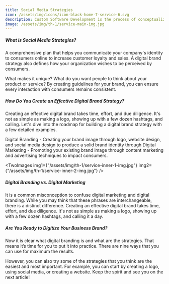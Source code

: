 ```yaml
---
title: Social Media Strategies
icon: /assets/img/icons/icon-black-home-7-service-6.svg
description: Custom Software Development is the process of conceptualizing, designing, building & deploying
image: /assets/img/th-1/service-main-img.jpg
---
```



##### What is Social Media Strategies?

A comprehensive plan that helps you communicate your company's identity to consumers online to increase customer loyalty and sales. A digital brand strategy also defines how your organization wishes to be perceived by consumers.

What makes it unique? What do you want people to think about your product or service? By creating guidelines for your brand, you can ensure every interaction with consumers remains consistent.

##### How Do You Create an Effective Digital Brand Strategy?

Creating an effective digital brand takes time, effort, and due diligence. It's not as simple as making a logo, showing up with a few dozen hashtags, and calling. Let's dive into the roadmap for building a digital brand strategy with a few detailed examples.

<div class='font-semibold text-ColorBlack'>
  <ServiceBadge>
    Digital Branding - Creating your brand image through logo, website design,
    and social media design to produce a solid brand identity through 
  </ServiceBadge>
  <ServiceBadge>
    Digital Marketing - Promoting your existing brand image through content
    marketing and advertising techniques to impact consumers.
  </ServiceBadge>
</div>

<TwoImages
  img1={"/assets/img/th-1/service-inner-1-img.jpg"}
  img2={"/assets/img/th-1/service-inner-2-img.jpg"}
/>

##### Digital Branding vs. Digital Marketing

It is a common misconception to confuse digital marketing and digital branding. While you may think that these phrases are interchangeable, there is a distinct difference. Creating an effective digital brand takes time, effort, and due diligence. It's not as simple as making a logo, showing up with a few dozen hashtags, and calling it a day.

##### Are You Ready to Digitize Your Business Brand?

Now it is clear what digital branding is and what are the strategies. That means it’s time for you to put it into practice. There are nine ways that you can use for maximum the results.

However, you can also try some of the strategies that you think are the easiest and most important. For example, you can start by creating a logo, using social media, or creating a website. Keep the spirit and see you on the next article!
